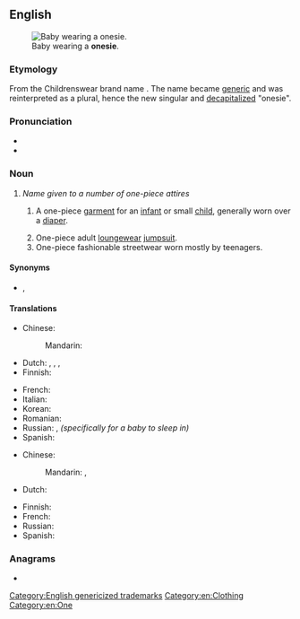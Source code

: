 ==English==
{{wikipedia|Onesie (jumpsuit)}}
[[Image:Baby.jpg|thumb|right|Baby wearing a '''onesie'''.]]

===Etymology===
From the {{w|Gerber}} Childrenswear brand name {{w|Onesies}}. The name became [[generic]] and was reinterpreted as a plural, hence the new singular and [[decapitalize]]d "onesie".

===Pronunciation===
* {{IPA|en|/ˈwʌn.zi/}}
* {{hyphenation|en|one|sie}}

===Noun===
{{en-noun}}
# ''Name given to a number of one-piece attires''
## {{lb|en|US}} A one-piece [[garment]] for an [[infant]] or small [[child]], generally worn over a [[diaper]].
## One-piece adult [[loungewear]] [[jumpsuit]].
## One-piece fashionable streetwear worn mostly by teenagers.

====Synonyms====
* {{sense|a one-piece baby garment}} {{l|en|romper}}, {{l|en|romper suit}}

====Translations====
{{trans-top|baby garment}}
* Chinese:
*: Mandarin: {{t-needed|cmn}}
* Dutch: {{t+|nl|romper|m}}, {{t+|nl|rompertje|n}}, {{t+|nl|kruippak|n}}, {{t+|nl|kruippakje|n}}
* Finnish: {{t+|fi|potkupuku}}
{{trans-mid}}
* French: {{t+|fr|body|m}}
* Italian: {{t|it|pagliaccetto|m}}
* Korean: {{t|ko|바디슈트|sc=Kore}}
* Romanian: {{t|ro|body}}
* Russian: {{t|ru|[[детский]] [[комбинезон]]}}, ''(specifically for a baby to sleep in)'' {{t|ru|слип|m}}
* Spanish: {{t+|es|mono|m}}
{{trans-bottom}}

{{trans-top|adult jumpsuit}}
* Chinese:
*: Mandarin: {{t|cmn|連體服}}, {{t|cmn|连体服|tr=liántǐfú}}
* Dutch: {{t+|nl|romper|m}}
{{trans-mid}}
* Finnish: {{t+|fi|haalari}}
* French: {{t+|fr|combinaison|f}}
* Russian: {{t-needed|ru}}
* Spanish: {{t+|es|mono|m}}
{{trans-bottom}}

===Anagrams===
* {{anagrams|en|a=eeinos|eosine}}

[[Category:English genericized trademarks]]
[[Category:en:Clothing]]
[[Category:en:One]]